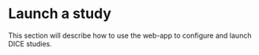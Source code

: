 # Launch a study

This section will describe how to use the web-app to configure and launch DICE studies.
